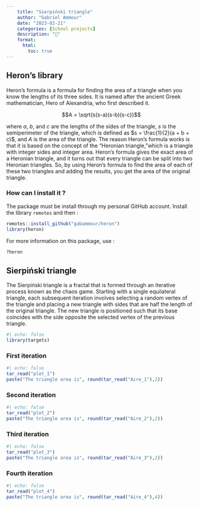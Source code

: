 ```yaml
---
    title: "Sierpiński triangle"
    author: "Gabriel Ammour"
    date: "2023-02-21"
    categories: [School projects]
    description: "📐"
    format: 
      html: 
        toc: true
---
```


## Heron's library

Heron's formula is a formula for finding the area of a triangle when you know the lengths of its three sides. It is named after the ancient Greek mathematician, Hero of Alexandria, who first described it.

$$A = \sqrt{s(s-a)(s-b)(s-c)}$$

where $a$, $b$, and $c$ are the lengths of the sides of the triangle, $s$ is the semiperimeter of the triangle, which is defined as $s = \frac{1}{2}(a + b + c)$, and $A$ is the area of the triangle. The reason Heron's formula works is that it is based on the concept of the "Heronian triangle,"which is a triangle with integer sides and integer area. Heron's formula gives the exact area of a Heronian triangle, and it turns out that every triangle can be split into two Heronian triangles. So, by using Heron's formula to find the area of each of these two triangles and adding the results, you get the area of the original triangle.

### How can I install it ?

The package must be install through my personal GitHub account. Install the library `remotes` and then :

```r
remotes::install_github("gabammour/heron")
library(heron)
```

For more information on this package, use :

```r
?heron
```

## Sierpiński triangle

The Sierpiński triangle is a fractal that is formed through an iterative process known as the chaos game. Starting with a single equilateral triangle, each subsequent iteration involves selecting a random vertex of the triangle and placing a new triangle with sides that are half the length of the original triangle. The new triangle is positioned such that its base coincides with the side opposite the selected vertex of the previous triangle.

```r
#| echo: false
library(targets)
```

### First iteration

```r
#| echo: false
tar_read("plot_1")
paste("The triangle area is", round(tar_read("Aire_1"),2))
```

### Second iteration

```r
#| echo: false
tar_read("plot_2")
paste("The triangle area is", round(tar_read("Aire_2"),2))
```

### Third iteration

```r
#| echo: false
tar_read("plot_3")
paste("The triangle area is", round(tar_read("Aire_3"),2))
```

### Fourth iteration

```r
#| echo: false
tar_read("plot_4")
paste("The triangle area is", round(tar_read("Aire_4"),4))
```
